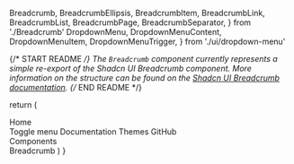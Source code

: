   Breadcrumb,
  BreadcrumbEllipsis,
  BreadcrumbItem,
  BreadcrumbLink,
  BreadcrumbList,
  BreadcrumbPage,
  BreadcrumbSeparator,
} from './Breadcrumb'
  DropdownMenu,
  DropdownMenuContent,
  DropdownMenuItem,
  DropdownMenuTrigger,
} from './ui/dropdown-menu'

{/* START README */}
The `Breadcrumb` component currently represents a simple re-export of the Shadcn UI Breadcrumb component. More information on the structure can be found on the [Shadcn UI Breadcrumb documentation](https://ui.shadcn.com/docs/components/breadcrumb).
{/* END README */}

  return (
    <Breadcrumb>
      <BreadcrumbList>
        <BreadcrumbItem>
          <BreadcrumbLink asChild>
            <div className="cursor-pointer">Home</div>
          </BreadcrumbLink>
        </BreadcrumbItem>
        <BreadcrumbSeparator />
        <BreadcrumbItem>
          <DropdownMenu>
            <DropdownMenuTrigger className="flex items-center gap-1">
              <BreadcrumbEllipsis className="size-4" />
              <span className="sr-only">Toggle menu</span>
            </DropdownMenuTrigger>
            <DropdownMenuContent align="start">
              <DropdownMenuItem>Documentation</DropdownMenuItem>
              <DropdownMenuItem>Themes</DropdownMenuItem>
              <DropdownMenuItem>GitHub</DropdownMenuItem>
            </DropdownMenuContent>
          </DropdownMenu>
        </BreadcrumbItem>
        <BreadcrumbSeparator />
        <BreadcrumbItem>
          <BreadcrumbLink asChild>
            <div className="cursor-pointer">Components</div>
          </BreadcrumbLink>
        </BreadcrumbItem>
        <BreadcrumbSeparator />
        <BreadcrumbItem>
          <BreadcrumbPage>Breadcrumb</BreadcrumbPage>
        </BreadcrumbItem>
      </BreadcrumbList>
    </Breadcrumb>
  )
}
